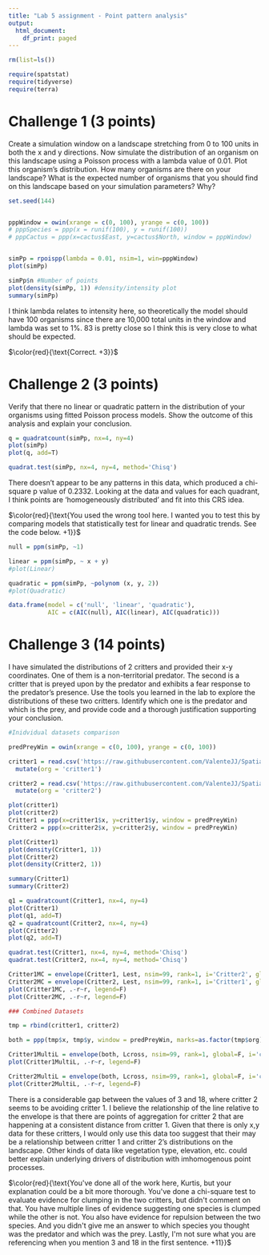 ---
title: "Lab 5 assignment - Point pattern analysis"
output:
  html_document:
    df_print: paged
---

```{r, warning=F, error=F, message=F}
rm(list=ls())

require(spatstat)
require(tidyverse)
require(terra)

```


# Challenge 1 (3 points)

Create a simulation window on a landscape stretching from 0 to 100 units in both the x and y directions. Now simulate the distribution of an organism on this landscape using a Poisson process with a lambda value of 0.01. Plot this organism's distribution. How many organisms are there on your landscape? What is the expected number of organisms that you should find on this landscape based on your simulation parameters? Why?

```{r}


set.seed(144)


pppWindow = owin(xrange = c(0, 100), yrange = c(0, 100))
# pppSpecies = ppp(x = runif(100), y = runif(100))
# pppCactus = ppp(x=cactus$East, y=cactus$North, window = pppWindow)


simPp = rpoispp(lambda = 0.01, nsim=1, win=pppWindow)
plot(simPp)

simPp$n #Number of points
plot(density(simPp, 1)) #density/intensity plot
summary(simPp)
```

I think lambda relates to intensity here, so theoretically the model should have 100 organisms since there are 10,000 total units in the window and lambda was set to 1%. 83 is pretty close so I think this is very close to what should be expected. 

$\color{red}{\text{Correct. +3}}$

# Challenge 2 (3 points)

Verify that there no linear or quadratic pattern in the distribution of your organisms using fitted Poisson process models. Show the outcome of this analysis and explain your conclusion.

```{r}
q = quadratcount(simPp, nx=4, ny=4)
plot(simPp)
plot(q, add=T)

quadrat.test(simPp, nx=4, ny=4, method='Chisq')
```

There doesn't appear to be any patterns in this data, which produced a chi-square p value of 0.2332. Looking at the data and values for each quadrant, I think points are 'homogeneously distributed' and fit into this CRS idea.

$\color{red}{\text{You used the wrong tool here. I wanted you to test this by comparing models that statistically test for linear and quadratic trends. See the code below. +1}}$

```{r}
null = ppm(simPp, ~1)

linear = ppm(simPp, ~ x + y)
#plot(Linear)

quadratic = ppm(simPp, ~polynom (x, y, 2))
#plot(Quadratic)

data.frame(model = c('null', 'linear', 'quadratic'),
           AIC = c(AIC(null), AIC(linear), AIC(quadratic)))
```


# Challenge 3 (14 points)

I have simulated the distributions of 2 critters and provided their x-y coordinates. One of them is a non-territorial predator. The second is a critter that is preyed upon by the predator and exhibits a fear response to the predator's presence. Use the tools you learned in the lab to explore the distributions of these two critters. Identify which one is the predator and which is the prey, and provide code and a thorough justification supporting your conclusion.


```{r}
#Inidvidual datasets comparison

predPreyWin = owin(xrange = c(0, 100), yrange = c(0, 100))

critter1 = read.csv('https://raw.githubusercontent.com/ValenteJJ/SpatialEcology/main/Week5/species1.csv') %>% 
  mutate(org = 'critter1')

critter2 = read.csv('https://raw.githubusercontent.com/ValenteJJ/SpatialEcology/main/Week5/species2.csv') %>% 
  mutate(org = 'critter2')

plot(critter1)
plot(critter2)
Critter1 = ppp(x=critter1$x, y=critter1$y, window = predPreyWin)
Critter2 = ppp(x=critter2$x, y=critter2$y, window = predPreyWin)

plot(Critter1)
plot(density(Critter1, 1))
plot(Critter2)
plot(density(Critter2, 1))

summary(Critter1)
summary(Critter2)

q1 = quadratcount(Critter1, nx=4, ny=4)
plot(Critter1)
plot(q1, add=T)
q2 = quadratcount(Critter2, nx=4, ny=4)
plot(Critter2)
plot(q2, add=T)

quadrat.test(Critter1, nx=4, ny=4, method='Chisq')
quadrat.test(Critter2, nx=4, ny=4, method='Chisq')

Critter1MC = envelope(Critter1, Lest, nsim=99, rank=1, i='Critter2', global=F)
Critter2MC = envelope(Critter2, Lest, nsim=99, rank=1, i='Critter1', global=F)
plot(Critter1MC, .-r~r, legend=F)
plot(Critter2MC, .-r~r, legend=F)

### Combined Datasets

tmp = rbind(critter1, critter2)

both = ppp(tmp$x, tmp$y, window = predPreyWin, marks=as.factor(tmp$org))

Critter1MultiL = envelope(both, Lcross, nsim=99, rank=1, global=F, i='critter1', j='critter2', simulate = expression(rlabel(both)))
plot(Critter1MultiL, .-r~r, legend=F)

Critter2MultiL = envelope(both, Lcross, nsim=99, rank=1, global=F, i='critter2', j='critter1', simulate = expression(rlabel(both)))
plot(Critter2MultiL, .-r~r, legend=F)


```

There is a considerable gap between the values of 3 and 18, where critter 2 seems to be avoiding critter 1. I believe the relationship of the line relative to the envelope is that there are points of aggregation for critter 2 that are happening at a consistent distance from critter 1. Given that there is only x,y data for these critters, I would only use this data too suggest that their may be a relationship between critter 1 and critter 2's distributions on the landscape. Other kinds of data like vegetation type, elevation, etc. could better explain underlying drivers of distribution with imhomogenous point processes.

$\color{red}{\text{You've done all of the work here, Kurtis, but your explanation could be a bit more thorough. You've done a chi-square test to evaluate evidence for clumping in the two critters, but didn't comment on that. You have multiple lines of evidence suggesting one species is clumped while the other is not. You also have evidence for repulsion between the two species. And you didn't give me an answer to which species you thought was the predator and which was the prey. Lastly, I'm not sure what you are referencing when you mention 3 and 18 in the first sentence. +11}}$

